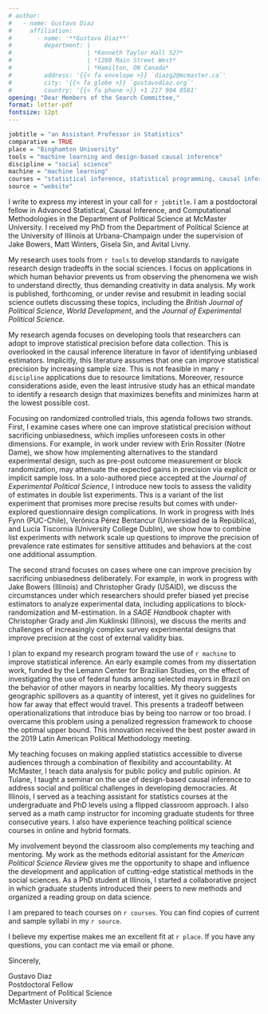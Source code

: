 ```yaml
---
# author:
#   - name: Gustavo Diaz
#     affiliation:
#       - name: '**Gustavo Diaz**'
#         department: | 
#                     | *Kenneth Taylor Hall 527*
#                     | *1280 Main Street West*
#                     | *Hamilton, ON Canada*
#         address: '{{< fa envelope >}} `diazg2@mcmaster.ca`'
#         city: '{{< fa globe >}} `gustavodiaz.org`'
#         country: '{{< fa phone >}} +1 217 904 0581'
opening: "Dear Members of the Search Committee,"
format: letter-pdf
fontsize: 12pt
---
```



```r

jobtitle = "an Assistant Professor in Statistics"
comparative = TRUE
place = "Binghamton University"
tools = "machine learning and design-based causal inference"
discipline = "social science"
machine = "machine learning"
courses = "statistical inference, statistical programming, causal inference, design of experiments, machine learning, and their application to social science and public policy"
source = "website"
```

I write to express my interest in your call for `r jobtitle`. I am a postdoctoral fellow in Advanced Statistical, Causal Inference, and Computational Methodologies in the Department of Political Science at McMaster University. I received my PhD from the Department of Political Science at the University of Illinois at Urbana-Champaign under the supervision of Jake Bowers, Matt Winters, Gisela Sin, and Avital Livny.

My research uses tools from `r tools` to develop standards to navigate research design tradeoffs in the social sciences. I focus on applications in which human behavior prevents us from observing the phenomena we wish to understand directly, thus demanding creativity in data analysis. My work is published, forthcoming, or under revise and resubmit in leading social science outlets discussing these topics, including the *British Journal of Political Science*, *World Development*, and the *Journal of Experimental Political Science*.

<!-- RESEARCH -->
<!-- Remember to update the status of stuff sent for review -->
<!-- Survey experiments and block rand -->
My research agenda focuses on developing tools that researchers can adopt to improve statistical precision before data collection. This is overlooked in the causal inference literature in favor of identifying unbiased estimators. Implicitly, this literature assumes that one can improve statistical precision by increasing sample size. This is not feasible in many `r discipline` applications due to resource limitations. Moreover, resource considerations aside, even the least intrusive study has an ethical mandate to identify a research design that maximizes benefits and minimizes harm at the lowest possible cost.

Focusing on randomized controlled trials, this agenda follows two strands. First, I examine cases where one can improve statistical precision without sacrificing unbiasedness, which implies unforeseen costs in other dimensions. For example, in work under review with Erin Rossiter (Notre Dame), we show how implementing alternatives to the standard experimental design, such as pre-post outcome measurement or block randomization, may attenuate the expected gains in precision via explicit or implicit sample loss. In a solo-authored piece accepted at the *Journal of Experimental Political Science*, I introduce new tools to assess the validity of estimates in double list experiments. This is a variant of the list experiment that promises more precise results but comes with under-explored questionnaire design complications. In work in progress with Inés Fynn (PUC-Chile), Verónica Pérez Bentancur (Universidad de la República), and Lucía Tiscornia (University College Dublin), we show how to combine list experiments with network scale up questions to improve the precision of prevalence rate estimates for sensitive attitudes and behaviors at the cost one additional assumption.

The second strand focuses on cases where one can improve precision by sacrificing unbiasedness deliberately. For example, in work in progress with Jake Bowers (Illinois) and Christopher Grady (USAID), we discuss the circumstances under which researchers should prefer biased yet precise estimators to analyze experimental data, including applications to block-randomization and M-estimation. In a *SAGE Handbook* chapter with Christopher Grady and Jim Kuklinski (Illinois), we discuss the merits and challenges of increasingly complex survey experimental designs that improve precision at the cost of external validity bias.

<!-- One paragraph about data/science applications -->
<!-- Needs to be added on research statement too! -->
I plan to expand my research program toward the use of `r machine` to improve statistical inference. An early example comes from my dissertation work, funded by the Lemann Center for Brazilian Studies, on the effect of investigating the use of federal funds among selected mayors in Brazil on the behavior of other mayors in nearby localities.  My theory suggests geographic spillovers as a quantity of interest, yet it gives no guidelines for how far away that effect would travel. This presents a tradeoff between operationalizations that introduce bias by being too narrow or too broad. I overcame this problem using a penalized regression framework to choose the optimal upper bound. This innovation received the best poster award in the 2019 Latin American Political Methodology meeting.

<!-- TEACHING -->
<!-- Remember to tweak based on whether the job is cp friendly -->
My teaching focuses on making applied statistics accessible to diverse audiences through a combination of flexibility and accountability. At McMaster, I teach data analysis for public policy and public opinion. At Tulane, I taught a seminar on the use of design-based causal inference to address social and political challenges in developing democracies. At Illinois, I served as a teaching assistant for statistics courses at the undergraduate and PhD levels using a flipped classroom approach. I also served as a math camp instructor for incoming graduate students for three consecutive years. I also have experience teaching political science courses in online and hybrid formats.

My involvement beyond the classroom also complements my teaching and mentoring. My work as the methods editorial assistant for the *American Political Science Review* gives me the opportunity to shape and influence the development and application of cutting-edge statistical methods in the social sciences. As a PhD student at Illinois, I started a collaborative project in which graduate students introduced their peers to new methods and organized a reading group on data science.

<!-- Teaching plans -->
<!-- Remember to switch from teaching portfolio/website accordingly -->
<!-- Also tweak depending on job -->
I am prepared to teach courses on `r courses`. You can find copies of current and sample syllabi in my `r source`.

<!-- POSTDOC WORK-->
<!-- As part of my postdoc, I contribute to three projects under the supervision of Professor Michele Dion. First, I serve as the methods editorial assistant for the *American Political Science Review*, one of the leading journals in the discipline. My involve assisting editors in assessing the quality and relevance of scholarship applying cutting-edge techniques from data science and statistics, which gives me an opportunity to shape and influence their implementation. -->

<!-- Second, I lead the development of a text analysis workflow for a project that seeks to understand gendered patterns in the application and citation of quantitative methods across the social science. I am building a pipeline to collect and pre-process text data from leading journals in anthropology, economics, political science, and sociology since the year 2000 while also reconstructing citation networks across articles. The endline of this project is to leverage this extensive data collection to determine whether scholars write about their peers' use of statistical and data science methods differently depending on their gender. -->

<!-- Third, in a project that also includes Guillem Riambau (Universitat de Barcelona), we use data from the Asian Barometer to understand whether the presence of others during an interview shapes how people respond to face-to-face surveys. I lead the process of harmonizing and documenting the coding of key variables using data spanning 20 years of surveys across 17 countries. This project aims to improve our understanding of how context, culture, and institutions shape measurement error in cross-national surveys. -->

<!-- CLOSING -->
I believe my expertise makes me an excellent fit at `r place`. If you have any questions, you can contact me via email or phone.


Sincerely,

<!-- Remember double spaces to lineskip -->
Gustavo Diaz  
Postdoctoral Fellow  
Department of Political Science  
McMaster University

